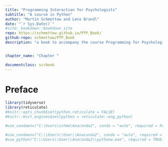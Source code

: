 ```yaml
---
title: "Programming Interaction for Psychologists"
subtitle: "A course in Python"
author: "Martin Schmettow and Lena Brandl"
date: "`r Sys.Date()`"
#site: bookdown::bookdown_site
repo: https://schmettow.github.io/PfP_Book/
github-repo: schmettow/PfP_Book
description: "a book to accompany the course Programming for Psychologists"


chapter_name: "Chapter "

documentclass: scrbook
---
```


# Preface {-}


```r
library(tidyverse)
library(reticulate)
#knitr::opts_chunk$set(python.reticulate = FALSE)
#knitr::knit_engines$set(python = reticulate::eng_python)

#use_condaenv("C:\Users\schme\Anaconda2", conda = "auto", required = FALSE)

#use_condaenv("C:\\Users\\User\\Anaconda2", conda = "auto", required = FALSE)
#use_python("C:\\Users\\User\\Anaconda2\\pythonw.exe", required = TRUE)
```
